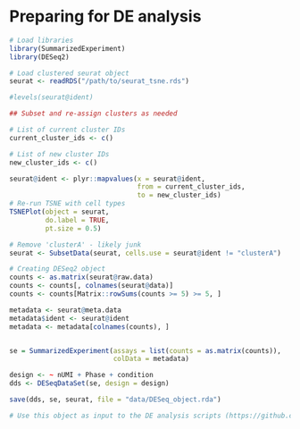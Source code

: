 # Preparing for DE analysis

```r
# Load libraries
library(SummarizedExperiment)
library(DESeq2)

# Load clustered seurat object
seurat <- readRDS("/path/to/seurat_tsne.rds")

#levels(seurat@ident)

## Subset and re-assign clusters as needed

# List of current cluster IDs
current_cluster_ids <- c()

# List of new cluster IDs
new_cluster_ids <- c()

seurat@ident <- plyr::mapvalues(x = seurat@ident, 
                                from = current_cluster_ids, 
                                to = new_cluster_ids)
# Re-run TSNE with cell types
TSNEPlot(object = seurat, 
         do.label = TRUE, 
         pt.size = 0.5)

# Remove 'clusterA' - likely junk
seurat <- SubsetData(seurat, cells.use = seurat@ident != "clusterA")

# Creating DESeq2 object
counts <- as.matrix(seurat@raw.data)
counts <- counts[, colnames(seurat@data)]
counts <- counts[Matrix::rowSums(counts >= 5) >= 5, ]

metadata <- seurat@meta.data
metadata$ident <- seurat@ident
metadata <- metadata[colnames(counts), ]


se = SummarizedExperiment(assays = list(counts = as.matrix(counts)),
                          colData = metadata)

design <- ~ nUMI + Phase + condition
dds <- DESeqDataSet(se, design = design)

save(dds, se, seurat, file = "data/DESeq_object.rda") 

# Use this object as input to the DE analysis scripts (https://github.com/hbc/tutorials/blob/master/scRNAseq/scripts/DESeq2_analysis_inner.R and https://github.com/hbc/tutorials/blob/master/scRNAseq/scripts/DESeq2_analysis_outer.R)
```
